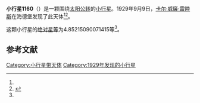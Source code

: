 {{Infobox planet
| bgcolour = #FFFFC0
| name = 1160 Illyria
| symbol = 
| image = 
| caption = 
| discovery = yes
| discovery_ref = 
| discoverer = [[卡尔·威廉·雷睦斯|卡尔·威廉·雷睦斯]]
| discovery_site = [[海德堡|海德堡]] 
| discovered = 1929年9月9日
| designations = yes
| mp_name = 
| named_after = 
| alt_names = 1929 RL/ 1962 WA
| mp_category = [[主带小行星|主带小行星]]
| orbit_ref = <ref name="a">[http://ssd.jpl.nasa.gov/sbdb.cgi?sstr=1160 1160 Illyria] {{Wayback|url=http://ssd.jpl.nasa.gov/sbdb.cgi?sstr=1160 |date=20190918210837 }}，小行星數據庫瀏覽器（JPL Small-Body Database Browser）－[[美国国家航空航天局|美国国家航空航天局]]喷气推进实验室</ref>
| epoch = 2456400.5 (2013年4月18日更新)
| aphelion = {{convert|2.863961395250499|AU|km|3|abbr=on|lk=out}}
| perihelion = {{convert|2.255097566804336|AU|km|3|abbr=on}}
| semimajor = {{convert|2.559529481027417|AU|km|3|abbr=on}}
| eccentricity = 0.118940577
| period = 1495.67981 [[日|日]]<br />4.09[[儒略年|儒略年]]
| avg_speed = 
| inclination = 14.96737271185182
| asc_node = 3.802828722603229
| mean_anomaly = 
| arg_peri = 4.85215090071415
| satellites = 
| physical_characteristics = yes
| dimensions = 
| mass = 
| density = 
| surface_grav = 
| escape_velocity = 
| sidereal_day = 
| axial_tilt = 
| pole_ecliptic_lat = 
| pole_ecliptic_lon = 
| albedo = 
| temperatures= 
| temp_name1 = 
| mean_temp_1 = 
| max_temp_1 = 
| temp_name2 = 
| max_temp_2 = 
| spectral_type = 
| abs_magnitude = 4.85215090071415
}}

'''小行星1160'''（{{lang-en|1160 Illyria}}）是一颗围绕[[太阳|太阳]][[公转|公转]]的[[小行星|小行星]]。1929年9月9日，[[卡尔·威廉·雷睦斯|卡尔·威廉·雷睦斯]]在海德堡发现了此天体<ref name="a" /><ref>{{cite news|title=小行星列表|url=http://cfa-www.harvard.edu/iau/lists/NumberedMPs.txt|accessdate=2013-07-08|newspaper=哈佛大学|archive-date=2008-05-17|archive-url=https://web.archive.org/web/20080517010638/http://cfa-www.harvard.edu/iau/lists/NumberedMPs.txt|dead-url=no}}</ref>。

这颗小行星的[[绝对星等|绝对星等]]为4.85215090071415等<ref name="a" />。

==参考文献==
{{reflist}}
{{Minor Planet Number|[[小行星1159|小行星1159]]|[[小行星1161|小行星1161]]}}

{{小天体}}

[[Category:小行星带天体|Category:小行星带天体]]
[[Category:1929年发现的小行星|Category:1929年发现的小行星]]

{{asteroid-stub}}